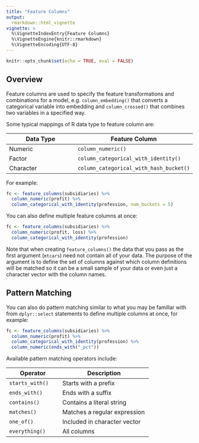 ```yaml
---
title: "Feature Columns"
output: 
  rmarkdown::html_vignette
vignette: >
  %\VignetteIndexEntry{Feature Columns}
  %\VignetteEngine{knitr::rmarkdown}
  %\VignetteEncoding{UTF-8}
---
```



```r
knitr::opts_chunk$set(echo = TRUE, eval = FALSE)
```

## Overview

Feature columns are used to specify the feature transformations and combinations for a model, e.g. `column_embedding()` that converts a categorical variable into embedding and `column_crossed()` that combines two variables in a specified way. 

Some typical mappings of R data type to feature column are:

| Data Type  | Feature Column |
|---------------------------------------|----------------------------------------------------------------|
| Numeric  |  `column_numeric()`  |
| Factor  |  `column_categorical_with_identity()` |
| Character  |  `column_categorical_with_hash_bucket()` |

For example:

```r
fc <- feature_columns(subsidiaries) %>% 
  column_numeric(profit) %>% 
  column_categorical_with_identity(profession, num_buckets = 5)
```

You can also define multiple feature columns at once:

```r
fc <- feature_columns(subsidiaries) %>% 
  column_numeric(profit, loss) %>% 
  column_categorical_with_identity(profession)
```

Note that when creating `feature_columns()` the data that you pass as the first argument (`mtcars`) need not contain all of your data. The purpose of the argument is to define the set of columns against which column definitions will be matched so it can be a small sample of your data or even just a character vector with the column names.


## Pattern Matching

You can also do pattern matching similar to what you may be famillar with from `dplyr::select` statements to define multiple columns at once, for example:

```r
fc <- feature_columns(subsidiaries) %>% 
  column_numeric(profit) %>% 
  column_categorical_with_identity(profession) %>% 
  column_numeric(ends_with("_pct"))
```

Available pattern matching operators include:

| Operator | Description |
|---------------------------------------|----------------------------------------------------------------|
| `starts_with()`  | Starts with a prefix  |
| `ends_with()`  |  Ends with a suffix |
| `contains()`  |  Contains a literal string |
| `matches()`  | Matches a regular expression |
| `one_of()`  |  Included in character vector |
| `everything()`  | All columns |






